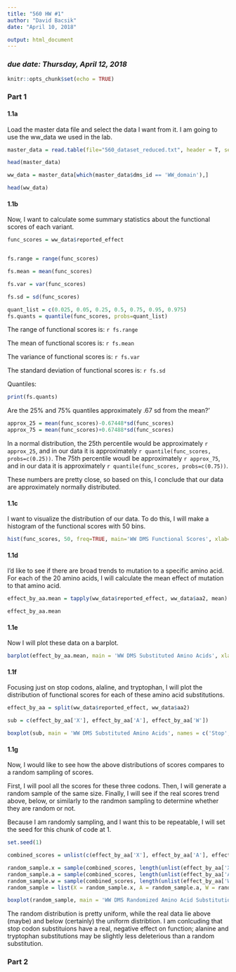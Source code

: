 ```yaml
---
title: "560 HW #1"
author: "David Bacsik"
date: "April 10, 2018"

output: html_document
---
```

### *due date: Thursday, April 12, 2018*

```r
knitr::opts_chunk$set(echo = TRUE)
```

### Part 1
#### 1.1a
Load the master data file and select the data I want from it. I am going to use the ww_data we used in the lab.

```r
master_data = read.table(file="560_dataset_reduced.txt", header = T, sep = '\t')

head(master_data)

ww_data = master_data[which(master_data$dms_id == 'WW_domain'),]

head(ww_data)
```

#### 1.1b
Now, I want to calculate some summary statistics about the functional scores of each variant.

```r
func_scores = ww_data$reported_effect


fs.range = range(func_scores)

fs.mean = mean(func_scores)

fs.var = var(func_scores)

fs.sd = sd(func_scores)

quant_list = c(0.025, 0.05, 0.25, 0.5, 0.75, 0.95, 0.975)
fs.quants = quantile(func_scores, probs=quant_list)
```

The range of functional scores is: `r fs.range`

The mean of functional scores is: `r fs.mean`

The variance of functional scores is: `r fs.var`

The standard deviation of functional scores is: `r fs.sd`

Quantiles:

```r
print(fs.quants)
```

Are the 25% and 75% quantiles approximately .67 sd from the mean?'

```r
approx_25 = mean(func_scores)-0.67448*sd(func_scores)
approx_75 = mean(func_scores)+0.67488*sd(func_scores)
```

In a normal distribution, the 25th percentile would be approximately `r approx_25`, and in our data it is approximately `r quantile(func_scores, probs=c(0.25))`. The 75th percentile woudl be approximately `r approx_75`, and in our data it is approximately `r quantile(func_scores, probs=c(0.75))`.

These numbers are pretty close, so based on this, I conclude that our data are approximately normally distributed.

#### 1.1c
I want to visualize the distribution of our data. To do this, I will make a histogram of the functional scores with 50 bins.

```r

hist(func_scores, 50, freq=TRUE, main='WW DMS Functional Scores', xlab='Score', ylab='Frequency')
```

#### 1.1d
I'd like to see if there are broad trends to mutation to a specific amino acid. For each of the 20 amino acids, I will calculate the mean effect of mutation to that amino acid.

```r

effect_by_aa.mean = tapply(ww_data$reported_effect, ww_data$aa2, mean)

effect_by_aa.mean

```

#### 1.1e
Now I will plot these data on a barplot.

```r

barplot(effect_by_aa.mean, main = 'WW DMS Substituted Amino Acids', xlab = 'Amino Acid', ylab = 'Mean Functional Score', cex.names=0.8)

```

#### 1.1f
Focusing just on stop codons, alaline, and tryptophan, I will plot the distribution of functional scores for each of these amino acid substitutions.

```r

effect_by_aa = split(ww_data$reported_effect, ww_data$aa2)

sub = c(effect_by_aa['X'], effect_by_aa['A'], effect_by_aa['W'])

boxplot(sub, main = 'WW DMS Substituted Amino Acids', names = c('Stop','Alanine','Tryptophan'), xlab= 'Amino Acid', ylab='Functional Scores')
```

#### 1.1g
Now, I would like to see how the above distributions of scores compares to a random sampling of scores.

First, I will pool all the scores for these three codons. Then, I will generate a random sample of the same size. Finally, I will see if the real scores trend above, below, or similarly to the randmon sampling to determine whether they are random or not.

Because I am randomly sampling, and I want this to be repeatable, I will set the seed for this chunk of code at 1.

```r
set.seed(1)

combined_scores = unlist(c(effect_by_aa['X'], effect_by_aa['A'], effect_by_aa['W']), use.names=FALSE)

random_sample.x = sample(combined_scores, length(unlist(effect_by_aa['X'])))
random_sample.a = sample(combined_scores, length(unlist(effect_by_aa['A'])))
random_sample.w = sample(combined_scores, length(unlist(effect_by_aa['W'])))
random_sample = list(X = random_sample.x, A = random_sample.a, W = random_sample.w)

boxplot(random_sample, main = 'WW DMS Randomized Amino Acid Substitution', names = c('Randomized Stop','Random Alanine','Randomized Tryptophan'), xlab= 'Amino Acid (Randomized)', ylab='Randomized Functional Scores')
```

The random distribution is pretty uniform, while the real data lie above (maybe) and below (certainly) the uniform distribtion. I am conlcuding that stop codon substituions have a real, negative effect on function; alanine and tryptophan substitutions may be slightly less deleterious than a random substitution.

### Part 2
